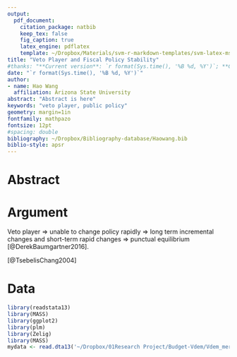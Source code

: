 ```yaml
---
output: 
  pdf_document:
    citation_package: natbib
    keep_tex: false
    fig_caption: true
    latex_engine: pdflatex
    template: ~/Dropbox/Materials/svm-r-markdown-templates/svm-latex-ms.tex
title: "Veto Player and Fiscal Policy Stability"
#thanks: "**Current version**: `r format(Sys.time(), '%B %d, %Y')`; **Corresponding author**: haowang@asu.edu."
date: "`r format(Sys.time(), '%B %d, %Y')`"
author:
- name: Hao Wang
  affiliation: Arizona State University
abstract: "Abstract is here"
keywords: "veto player, public policy"
geometry: margin=1in
fontfamily: mathpazo
fontsize: 12pt
#spacing: double
bibliography: ~/Dropbox/Bibliography-database/Haowang.bib
biblio-style: apsr
---
```



# Abstract



# Argument 
Veto player $\Rightarrow$ unable to change policy rapidly $\Rightarrow$ long term incremental changes and short-term rapid changes $\Rightarrow$ punctual equilibrium [@DerekBaumgartner2016].


<!--  -->
[@TsebelisChang2004]



# Data

```r
library(readstata13)
library(MASS)
library(ggplot2)
library(plm)
library(Zelig)
library(MASS)
mydata <- read.dta13('~/Dropbox/01Research Project/Budget-Vdem/Vdem_merge.dta', nonint.factors = TRUE)
```














<!--The folowing are some examples 

```r
suppressMessages(library(Zelig))
suppressMessages(library(arm))
suppressMessages(library(coefplot))

data(voteincome)

voteincome$z.age <- arm::rescale(voteincome$age)
voteincome$z.education <- arm::rescale(voteincome$education)
voteincome$z.income <- arm::rescale(voteincome$income)

M1 <- glm(vote ~ z.age + female + z.education + z.income,
            data=voteincome, family=binomial)

coefplot(M1)
```


```r
suppressMessages(library(Zelig))
suppressMessages(library(arm))


data(voteincome)

voteincome$z.age <- arm::rescale(voteincome$age)
voteincome$z.education <- arm::rescale(voteincome$education)
voteincome$z.income <- arm::rescale(voteincome$income)

M1 <- glm(vote ~ z.age + female + z.education + z.income,
            data=voteincome, family=binomial)

arm::coefplot(M1)
```

To get `knitr` to present the results of a table, add `results="asis"` to the brackets to start the R code chunk. The ensuing output will look like this (though the table may come on the next page). 

```r
suppressMessages(library(Zelig))
suppressMessages(library(stargazer))
suppressMessages(library(arm))

data(voteincome)

voteincome$z.age <- arm::rescale(voteincome$age)
voteincome$z.education <- arm::rescale(voteincome$education)
voteincome$z.income <- arm::rescale(voteincome$income)


M1 <- glm(vote ~ z.age + female + z.education + z.income,
            data=voteincome, family=binomial)

stargazer(M1, title="A Handsome Table", header=FALSE)
```

-->


<!-- This is for footnote: Adding `echo="FALSE"` inside the brackets to start the R chunk will omit the presentation of the R commands. It will just present the table. This provides substantial opportunity for authors in doing their analyses. Now, the analysis and presentation in the form of a polished manuscript can be effectively simultaneous.[^4]

[^4]: I'm not sure if I'm ready to commit to this myself since my workflow is still largely derived from [Rob J. Hyndman's example](http://robjhyndman.com/hyndsight/workflow-in-r/). However, *knitr* has endless potential, especially when analyses can stored in cache, saved as chunks, or loaded in the preamble of a document to reference later in the manuscript.

# Add reference
Inline refer: @Nichter2008, in bracket [@Nichter2008], suppress[Gonzales et al. -@Gonzalez-Ocantos2014] -->



<!--
# References
\setlength{\parindent}{-0.2in}
\setlength{\leftskip}{0.2in}
\setlength{\parskip}{8pt}
\vspace*{-0.2in}
\noindent
-->
